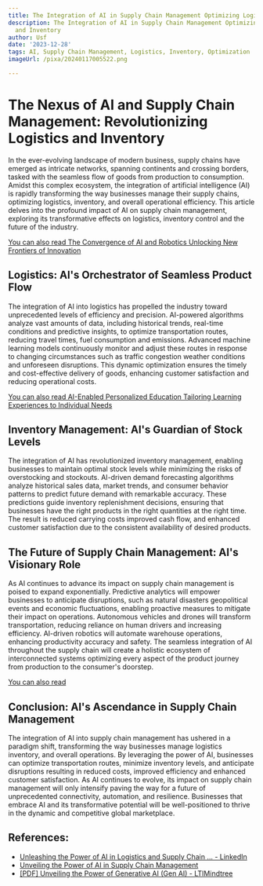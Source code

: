 ```yaml
---
title: The Integration of AI in Supply Chain Management Optimizing Logistics and Inventory
description: The Integration of AI in Supply Chain Management Optimizing Logistics
  and Inventory
author: Usf
date: '2023-12-28'
tags: AI, Supply Chain Management, Logistics, Inventory, Optimization
imageUrl: /pixa/20240117005522.png

---
```

# The Nexus of AI and Supply Chain  Management:  Revolutionizing Logistics and Inventory

In the  ever-evolving landscape of modern business, supply chains have emerged as  intricate networks, spanning continents and crossing borders, tasked with  the seamless flow  of goods from production to consumption. Amidst this complex ecosystem, the integration of artificial intelligence (AI) is rapidly transforming the way businesses manage their supply chains,  optimizing  logistics, inventory, and overall  operational efficiency. This article delves into the profound impact of  AI on supply chain management, exploring  its transformative effects on logistics,  inventory control and the future of the industry.

[You can also read The Convergence of AI and Robotics Unlocking New Frontiers of Innovation](The%20Convergence%20of%20AI%20and%20Robotics%20Unlocking%20New%20Frontiers%20of%20Innovation)


## Logistics: AI's Orchestrator of Seamless Product Flow

The integration of AI into logistics has propelled the  industry toward unprecedented levels of efficiency and precision. AI-powered algorithms analyze  vast amounts of data, including historical trends, real-time  conditions and predictive insights, to  optimize transportation routes, reducing  travel times, fuel consumption and emissions. Advanced machine learning models continuously monitor and adjust these routes in response to changing  circumstances  such as traffic  congestion weather conditions and unforeseen disruptions. This dynamic optimization ensures the timely  and cost-effective delivery  of  goods, enhancing customer satisfaction and reducing operational costs.

[You can also read AI-Enabled  Personalized Education Tailoring Learning Experiences to Individual Needs](AI-Enabled%20Personalized%20Education%20Tailoring%20Learning%20Experiences%20to%20Individual%20Needs)


##  Inventory Management: AI's Guardian  of Stock  Levels

The integration of AI has revolutionized inventory management, enabling businesses to maintain optimal stock levels while minimizing the risks  of overstocking and stockouts. AI-driven demand forecasting algorithms analyze historical sales data, market trends, and consumer behavior patterns to predict future demand with remarkable accuracy. These predictions guide inventory replenishment decisions, ensuring that businesses have the right products in the right quantities at the right time. The result is reduced  carrying costs improved cash flow, and enhanced customer satisfaction due  to the consistent  availability  of desired products.

##  The Future  of Supply Chain Management:  AI's Visionary Role

As AI continues to advance its impact on supply chain management is poised to expand exponentially. Predictive analytics will empower businesses to anticipate disruptions, such as natural disasters geopolitical events and economic fluctuations, enabling  proactive  measures to  mitigate their impact on operations. Autonomous vehicles and drones will transform transportation, reducing reliance on human drivers and  increasing efficiency. AI-driven robotics will automate warehouse operations, enhancing productivity accuracy and safety. The seamless integration  of  AI throughout the supply chain will create a holistic ecosystem  of interconnected systems optimizing every aspect of the product journey  from production to the consumer's doorstep.

[You  can also read ]()


## Conclusion: AI's Ascendance  in Supply  Chain Management

The integration of AI into supply chain management  has ushered in a paradigm shift, transforming the way businesses manage logistics inventory, and overall operations. By leveraging the power of AI, businesses can optimize transportation routes, minimize inventory levels, and anticipate  disruptions resulting in reduced costs, improved efficiency and enhanced customer satisfaction. As  AI continues to evolve, its  impact on supply chain management will only intensify paving the way for a future of unprecedented connectivity, automation, and resilience.  Businesses that embrace AI and its transformative potential will be well-positioned to thrive in the dynamic and competitive global marketplace.

## References:
- [Unleashing the Power of AI in Logistics and Supply Chain ... - LinkedIn](https://www.linkedin.com/pulse/unleashing-power-ai-logistics-supply-chain-management)
- [Unveiling the Power of AI in Supply Chain Management](https://www.socialmediaheadhunter.com/unveiling-the-power-of-ai-in-supply-chain-management)
- [[PDF] Unveiling the Power of Generative AI (Gen AI) - LTIMindtree](https://www.ltimindtree.com/wp-content/uploads/2023/10/Unveiling-the-Power-of-Gen-AI.pdf)
